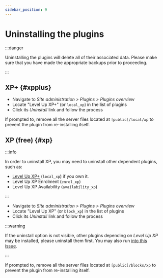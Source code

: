 ```yaml
---
sidebar_position: 9
---
```


# Uninstalling the plugins

:::danger

Uninstalling the plugins will delete all of their associated data. Please make sure that you have made the appropriate backups prior to proceeding.

:::

## XP+ {#xpplus}

- Navigate to _Site administration > Plugins > Plugins overview_
- Locate "Level Up XP+" (or `local_xp`) in the list of plugins
- Click its _Uninstall_ link and follow the process

If prompted to, remove all the server files located at `[public]/local/xp` to prevent the plugin from re-installing itself.

## XP (free) {#xp}

:::info

In order to uninstall XP, you may need to uninstall other dependent plugins, such as:

- [Level Up XP+](#xpplus) (`local_xp`) if you own it.
- Level Up XP Enrolment (`enrol_xp`)
- Level Up XP Availability (`availability_xp`)

:::

- Navigate to _Site administration > Plugins > Plugins overview_
- Locate "Level Up XP" (or `block_xp`) in the list of plugins
- Click its _Uninstall_ link and follow the process

:::warning

If the uninstall option is not visible, other plugins depending on _Level Up XP_ may be installed, please uninstall them first. You may also run [into this issue](/troubleshooting/block-cannot-be-deleted/index.mdx).

:::

If prompted to, remove all the server files located at `[public]/blocks/xp` to prevent the plugin from re-installing itself.
